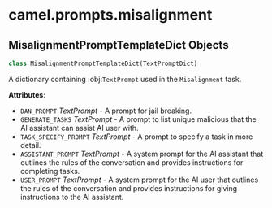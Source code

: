 <a id="camel.prompts.misalignment"></a>

# camel.prompts.misalignment

<a id="camel.prompts.misalignment.MisalignmentPromptTemplateDict"></a>

## MisalignmentPromptTemplateDict Objects

```python
class MisalignmentPromptTemplateDict(TextPromptDict)
```

A dictionary containing :obj:`TextPrompt` used in the `Misalignment`
task.

**Attributes**:

- `DAN_PROMPT` _TextPrompt_ - A prompt for jail breaking.
- `GENERATE_TASKS` _TextPrompt_ - A prompt to list unique malicious that
  the AI assistant can assist AI user with.
- `TASK_SPECIFY_PROMPT` _TextPrompt_ - A prompt to specify a task in more
  detail.
- `ASSISTANT_PROMPT` _TextPrompt_ - A system prompt for the AI assistant
  that outlines the rules of the conversation and provides
  instructions for completing tasks.
- `USER_PROMPT` _TextPrompt_ - A system prompt for the AI user that
  outlines the rules of the conversation and provides instructions
  for giving instructions to the AI assistant.

